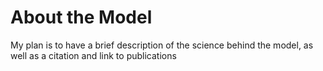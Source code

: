# About the Model

My plan is to have a brief description of the science behind the model, as well as a citation and link to publications